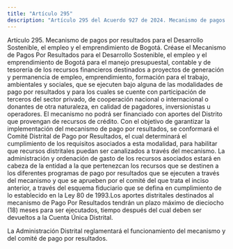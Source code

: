 ```yaml
---
title: "Artículo 295"
description: "Artículo 295 del Acuerdo 927 de 2024. Mecanismo de pagos por resultados para el Desarrollo Sostenible, el empleo y el emprendimiento de..."
---
```


Artículo 295. Mecanismo de pagos por resultados para el Desarrollo Sostenible, el empleo y el emprendimiento de Bogotá. Créase el Mecanismo de Pagos Por Resultados para el Desarrollo Sostenible, el empleo y el emprendimiento de Bogotá para el manejo presupuestal, contable y de tesorería de los recursos financieros destinados a proyectos de generación y permanencia de empleo, emprendimiento, formación para el trabajo, ambientales y sociales, que se ejecuten bajo alguna de las modalidades de pago por resultados y para los cuales se cuente con participación de terceros del sector privado, de cooperación nacional o internacional o donantes de otra naturaleza, en calidad de pagadores, inversionistas u operadores. El mecanismo no podrá ser financiado con aportes del Distrito que provengan de recursos de crédito.
Con el objetivo de garantizar la implementación del mecanismo de pago por resultados, se conformará el Comité Distrital de Pago por Resultados, el cual determinará el cumplimiento de los requisitos asociados a esta modalidad, para habilitar que recursos distritales puedan ser canalizados a través del mecanismo. La administración y ordenación de gasto de los recursos asociados estará en cabeza de la entidad a la que pertenezcan los recursos que se destinen a los diferentes programas de pago por resultados que se ejecuten a través del mecanismo y que se aprueben por el comité del que trata el inciso anterior, a través del esquema fiduciario que se defina en cumplimiento de lo establecido en la Ley 80 de 1993.Los aportes distritales destinados al mecanismo de Pago Por Resultados tendrán un plazo máximo de dieciocho (18) meses para ser ejecutados, tiempo después del cual deben ser devueltos a la Cuenta Única Distrital.
 
La Administración Distrital reglamentará el funcionamiento del mecanismo y del comité de pago por resultados.
